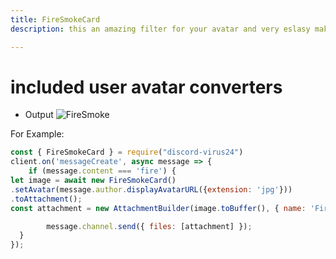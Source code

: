 ```yaml
---
title: FireSmokeCard
description: this an amazing filter for your avatar and very eslasy making

---
```

# included user avatar converters 


* Output
![FireSmoke](https://media.discordapp.net/attachments/830729769397125140/1025883282346360963/FireSmoke.png)

 For Example:  

```js
const { FireSmokeCard } = require("discord-virus24")
client.on('messageCreate', async message => {
	if (message.content === 'fire') {
let image = await new FireSmokeCard()
.setAvatar(message.author.displayAvatarURL({extension: 'jpg'})) 
.toAttachment();
const attachment = new AttachmentBuilder(image.toBuffer(), { name: 'FireSmoke.png' });

		message.channel.send({ files: [attachment] });
  }
});
```
